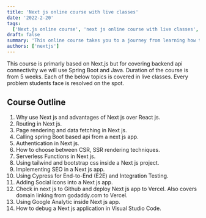 ```yaml
---
title: 'Next js online course with live classes'
date: '2022-2-20'
tags:
  ['Next.js online course', 'next js online course with live classes', 'next js live online course']
draft: false
summary: 'This online course takes you to a journey from learning how to build enterprise level NextJS applications to deploy these applications in production.'
authors: ['nextjs']
---
```


This course is primarly based on Next.js but for covering backend api connectivity we will use Spring Boot and Java.
Duration of the course is from 5 weeks. Each of the below topics is covered in live classes. Every problem students face is resolved on the spot.

## Course Outline

1. Why use Next js and advantages of Next js over React js.
2. Routing in Next js.
3. Page rendering and data fetching in Next js.
4. Calling spring Boot based api from a next js app.
5. Authentication in Next js.
6. How to choose between CSR, SSR rendering techniques.
7. Serverless Functions in Next js.
8. Using tailwind and bootstrap css inside a Next js project.
9. Implementing SEO in a Next js app.
10. Using Cypress for End-to-End (E2E) and Integration Testing.
11. Adding Social icons into a Next js app.
12. Check in next js to Github and deploy Next js app to Vercel. Also covers domain linking from godaddy.com to Vercel.
13. Using Google Analytic inside Next js app.
14. How to debug a Next js application in Visual Studio Code.

